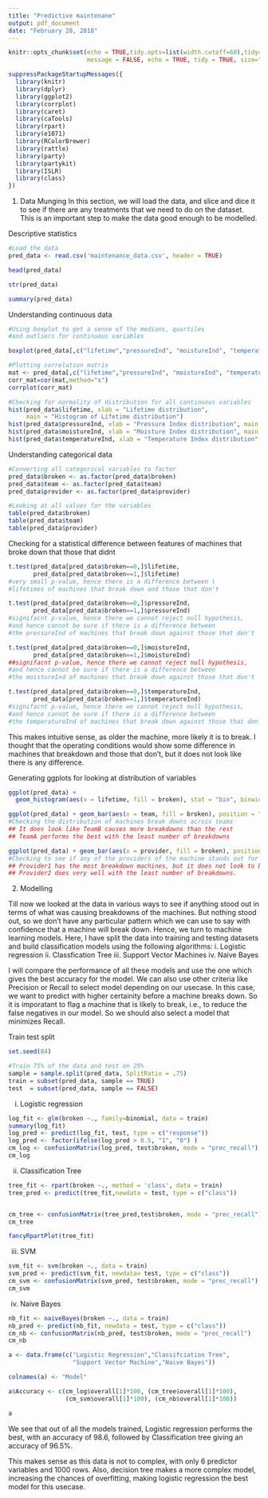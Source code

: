 ---
title: "Predictive maintenane"
output: pdf_document
date: "February 28, 2018"
---

```{r,tidy=TRUE, tidy.opts=list(width.cutoff=60)}
knitr::opts_chunk$set(echo = TRUE,tidy.opts=list(width.cutoff=60),tidy=TRUE,warning = FALSE, 
                      message = FALSE, echo = TRUE, tidy = TRUE, size="small")

suppressPackageStartupMessages({
  library(knitr)
  library(dplyr)
  library(ggplot2)
  library(corrplot)
  library(caret)
  library(caTools)
  library(rpart)
  library(e1071)
  library(RColorBrewer)
  library(rattle)	
  library(party)
  library(partykit)
  library(ISLR)
  library(class)
})
```

1. Data Munging
In this section, we will load the data, and slice and dice it to see if there are any treatments that we need to do on the dataset. This is an important step to make the data good enough to be modelled.

Descriptive statistics
```{r}
#Load the data
pred_data <- read.csv('maintenance_data.csv', header = TRUE)

head(pred_data)

str(pred_data)

summary(pred_data)
```

Understanding continuous data
```{r}
#Using boxplot to get a sense of the medians, quartiles 
#and outliers for continuous variables

boxplot(pred_data[,c("lifetime","pressureInd", "moistureInd", "temperatureInd")])

#Plotting correlation matrix
mat <- pred_data[,c("lifetime","pressureInd", "moistureInd", "temperatureInd")]
corr_mat=cor(mat,method="s")
corrplot(corr_mat)

#Checking for normality of distribution for all continuous variables
hist(pred_data$lifetime, xlab = "Lifetime distribution", 
     main = "Histogram of Lifetime distribution")
hist(pred_data$pressureInd, xlab = "Pressure Index distribution", main =  "Histogram of Pressre Index distribution")
hist(pred_data$moistureInd, xlab = "Moisture Index distribution", main =  "Histogram of Moisture Index distribution")
hist(pred_data$temperatureInd, xlab = "Temperature Index distribution", main= "Histogram of Temperature Index distribution")
```

Understanding categorical data
```{r}
#Converting all categorical variables to factor
pred_data$broken <- as.factor(pred_data$broken)
pred_data$team <- as.factor(pred_data$team)
pred_data$provider <- as.factor(pred_data$provider)

#Looking at all values for the variables
table(pred_data$broken)
table(pred_data$team)
table(pred_data$provider)

```


Checking for a statistical difference between features of machines that broke down that those that didnt
```{r}
t.test(pred_data[pred_data$broken==0,]$lifetime, 
       pred_data[pred_data$broken==1,]$lifetime)
#very small p-value, hence there is a difference between \ 
#lifetimes of machines that break down and those that don't

t.test(pred_data[pred_data$broken==0,]$pressureInd, 
       pred_data[pred_data$broken==1,]$pressureInd)
#signifacnt p-value, hence there we cannot reject null hypothesis, 
#and hence cannot be sure if there is a difference between 
#the pressureInd of machines that break down against those that don't

t.test(pred_data[pred_data$broken==0,]$moistureInd, 
       pred_data[pred_data$broken==1,]$moistureInd)
##signifacnt p-value, hence there we cannot reject null hypothesis, 
#and hence cannot be sure if there is a difference between 
#the moistureInd of machines that break down against those that don't

t.test(pred_data[pred_data$broken==0,]$temperatureInd, 
       pred_data[pred_data$broken==1,]$temperatureInd)
#signifacnt p-value, hence there we cannot reject null hypothesis, 
#and hence cannot be sure if there is a difference between 
#the temperatureInd of machines that break down against those that don't
```

This makes intuitive sense, as older the machine, more likely it is to break.
I thought that the operating conditions would show some difference in machines that breakdown and those that don't, but it does not look like there is any difference. 


Generating ggplots for looking at distribution of variables
```{r} 
ggplot(pred_data) + 
  geom_histogram(aes(x = lifetime, fill = broken), stat = "bin", binwidth = 1)

ggplot(pred_data) + geom_bar(aes(x = team, fill = broken), position = "dodge")
#Checking the distribution of machines break downs across teams
## It does look like TeamB causes more breakdowns than the rest 
## TeamA performs the best with the least number of breakdowns

ggplot(pred_data) + geom_bar(aes(x = provider, fill = broken), position = "dodge")
#Checking to see if any of the providers of the machine stands out for breakdowns. 
## Provider1 has the most breakdown machines, but it does not look to be an outlier. 
## Provider2 does very well with the least number of breakdowns. 
```

2. Modelling

Till now we looked at the data in various ways to see if anything stood out in terms of what was causing breakdowns of the machines. But nothing stood out, so we don't have any particular pattern which we can use to say with confidence that a machine will break down. 
Hence, we turn to machine learning models. Here, I have split the data into training and testing datasets and build classification models using the following algorithms:
    i.   Logistic regression
    ii.  Classfication Tree
    iii. Support Vector Machines
    iv.  Naive Bayes

I will compare the performance of all these models and use the one which gives the best accuracy for the model. We can also use other criteria like Precision or Recall to select model depending on our usecase.
In this case, we want to predict with higher certainity before a machine breaks down. So it is imporatant to flag a machine that is likely to break, i.e., to reduce the false negatives in our model. So we should also select a model that minimizes Recall.

Train test split
```{r}
set.seed(84) 

#Train 75% of the data and test on 25%
sample = sample.split(pred_data, SplitRatio = .75)
train = subset(pred_data, sample == TRUE)
test  = subset(pred_data, sample == FALSE)
```



i. Logistic regression

```{r}
log_fit <- glm(broken ~., family=binomial, data = train)
summary(log_fit)
log_pred <- predict(log_fit, test, type = c("response"))
log_pred <- factor(ifelse(log_pred > 0.5, "1", "0") )
cm_log <- confusionMatrix(log_pred, test$broken, mode = "prec_recall")
cm_log
```



ii. Classification Tree
```{r}
tree_fit <- rpart(broken ~., method = 'class', data = train)
tree_pred <- predict(tree_fit,newdata = test, type = c("class"))


cm_tree <- confusionMatrix(tree_pred,test$broken, mode = "prec_recall")
cm_tree

fancyRpartPlot(tree_fit)
```


iii. SVM
```{r}
svm_fit <- svm(broken ~., data = train)
svm_pred <- predict(svm_fit, newdata= test, type = c("class"))
cm_svm <- confusionMatrix(svm_pred, test$broken, mode = "prec_recall")
cm_svm
```


iv. Naive Bayes
```{r}
nb_fit <- naiveBayes(broken ~., data = train)
nb_pred <- predict(nb_fit, newdata = test, type = c("class"))
cm_nb <- confusionMatrix(nb_pred, test$broken, mode = "prec_recall")
cm_nb
```



```{r}

a <- data.frame(c("Logistic Regression","Classifciation Tree", 
                  "Support Vector Machine","Naive Bayes"))

colnames(a) <- "Model"

a$Accuracy <- c(cm_log$overall[1]*100, (cm_tree$overall[1]*100), 
                (cm_svm$overall[1]*100), (cm_nb$overall[1]*100))

a

```

We see that out of all the models trained, Logistic regression performs the best, with an accuracy of 98.6, followed by Classification tree giving an accuracy of 96.5%.

This makes sense as this data is not to complex, with only 6 predictor variables and 1000 rows.
Also, decision tree makes a more complex model, increasing the chances of overfitting, making logistic regression the best model for this usecase.
